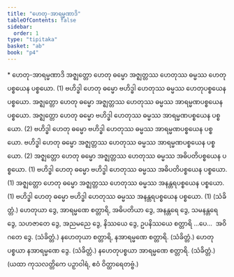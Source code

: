 ```yaml
---
title: "ဟေတု-အာရမ္မဏာဒိ"
tableOfContents: false
sidebar:
  order: 1
type: "tipitaka"
basket: "ab"
book: "p4"
---
```



<DynamicBreadcrumb />

<Paragraph type="center" book="p4">
* ဟေတု-အာရမ္မဏာဒိ
</Paragraph>

<Division number="224" book="p4" e="ch" v="39" p="546">

<Paragraph number="850" book="p4">
အဇ္ဈတ္တော ဟေတု ဓမ္မော အဇ္ဈတ္တဿ ဟေတုဿ ဓမ္မဿ ဟေတုပစ္စယေန ပစ္စယော. (1)
</Paragraph>

<Paragraph number="851" book="p4">
ဗဟိဒ္ဓါ ဟေတု ဓမ္မော ဗဟိဒ္ဓါ ဟေတုဿ ဓမ္မဿ ဟေတုပစ္စယေန ပစ္စယော.
</Paragraph>

<Paragraph number="852" book="p4">
အဇ္ဈတ္တော ဟေတု ဓမ္မော အဇ္ဈတ္တဿ ဟေတုဿ ဓမ္မဿ အာရမ္မဏပစ္စယေန ပစ္စယော. အဇ္ဈတ္တော ဟေတု ဓမ္မော ဗဟိဒ္ဓါ ဟေတုဿ ဓမ္မဿ အာရမ္မဏပစ္စယေန ပစ္စယော. (2)
</Paragraph>

<Paragraph number="853" book="p4">
ဗဟိဒ္ဓါ ဟေတု ဓမ္မော ဗဟိဒ္ဓါ ဟေတုဿ ဓမ္မဿ အာရမ္မဏပစ္စယေန ပစ္စယော. ဗဟိဒ္ဓါ ဟေတု ဓမ္မော အဇ္ဈတ္တဿ ဟေတုဿ ဓမ္မဿ အာရမ္မဏပစ္စယေန ပစ္စယော. (2)
</Paragraph>

</Division>
<Division number="225" book="p4" e="ch" v="39" p="546">

<Paragraph number="854" book="p4">
အဇ္ဈတ္တော ဟေတု ဓမ္မော အဇ္ဈတ္တဿ ဟေတုဿ ဓမ္မဿ အဓိပတိပစ္စယေန ပစ္စယော. (1)
</Paragraph>

<Paragraph number="855" book="p4">
ဗဟိဒ္ဓါ ဟေတု ဓမ္မော ဗဟိဒ္ဓါ ဟေတုဿ ဓမ္မဿ အဓိပတိပစ္စယေန ပစ္စယော. (1)
</Paragraph>

<Paragraph number="856" book="p4">
အဇ္ဈတ္တော ဟေတု ဓမ္မော အဇ္ဈတ္တဿ ဟေတုဿ ဓမ္မဿ အနန္တရပစ္စယေန ပစ္စယော. (1)
</Paragraph>

<Paragraph number="857" book="p4">
ဗဟိဒ္ဓါ ဟေတု ဓမ္မော ဗဟိဒ္ဓါ ဟေတုဿ ဓမ္မဿ အနန္တရပစ္စယေန ပစ္စယော. (1) (သံခိတ္တံ.)
</Paragraph>

</Division>
<Division number="226" book="p4" e="ch" v="39" p="547">

<Paragraph number="858" book="p4">
ဟေတုယာ ဒွေ, အာရမ္မဏေ စတ္တာရိ, အဓိပတိယာ ဒွေ, အနန္တရေ ဒွေ, သမနန္တရေ ဒွေ, သဟဇာတေ ဒွေ, အညမညေ ဒွေ, နိဿယေ ဒွေ, ဥပနိဿယေ စတ္တာရိ …ပေ…  အဝိဂတေ ဒွေ. (သံခိတ္တံ.)
</Paragraph>

<Paragraph number="859" book="p4">
နဟေတုယာ စတ္တာရိ, နအာရမ္မဏေ စတ္တာရိ. (သံခိတ္တံ.)
</Paragraph>

<Paragraph number="860" book="p4">
ဟေတုပစ္စယာ နအာရမ္မဏေ ဒွေ. (သံခိတ္တံ.)
</Paragraph>

<Paragraph number="861" book="p4">
နဟေတုပစ္စယာ အာရမ္မဏေ စတ္တာရိ. (သံခိတ္တံ.)
</Paragraph>

<Paragraph number="862" book="p4">
(ယထာ ကုသလတ္တိကေ ပဉှာဝါရံ, ဧဝံ ဝိတ္ထာရေတဗ္ဗံ.)
</Paragraph>
</Division>
